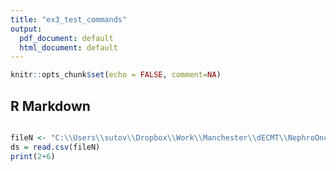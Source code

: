 ```yaml
---
title: "ex3_test_commands"
output:
  pdf_document: default
  html_document: default
---
```


```r
knitr::opts_chunk$set(echo = FALSE, comment=NA)
```

## R Markdown

```r

```


```r
fileN <- "C:\\Users\\sutov\\Dropbox\\Work\\Manchester\\dECMT\\NephroOncologyWriting\\data_inputs\\sumary_metrics_v00_time_time=20-05-19_04-19-54_short.csv"
ds = read.csv(fileN)
print(2+6)
```
